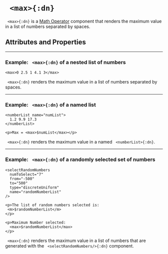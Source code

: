


# ` <max>{:dn}`

` <max>{:dn}` is a [Math Operator](../document_structure/essentialConcepts#component-types)
component that renders the maximum value in a list of numbers separated by spaces.

## Attributes and Properties 
 <AttrDisplay name='max'/> 
 <PropDisplay name='max'/>


---

### Example: ` <max>{:dn}` of a nested list of numbers


```doenet-editor-horiz
<max>0 2.5 1 4.1 3</max>
```



` <max>{:dn}` renders the maximum value in a list of numbers separated by spaces.



---

### Example: ` <max>{:dn}` of a named list


```doenet-editor-horiz
<numberList name="numList">
  1.2 9.9 17.3
</numberList>

<p>Max = <max>$numList</max></p> 
```



` <max>{:dn}` renders the maximum value in a named ` <numberList>{:dn}`.



---

### Example: ` <max>{:dn}` of a randomly selected set of numbers


```doenet-editor-horiz
<selectRandomNumbers 
  numToSelect="7" 
  from="-500" 
  to="500" 
  type="discreteUniform" 
  name="randomNumberList"
/>

<p>The list of random numbers selected is: 
 <m>$randomNumberList</m>
</p>

<p>Maximum Number selected: 
  <max>$randomNumberList</max>
</p>
```



` <max>{:dn}` renders the maximum value in a list of numbers that are generated 
with the ` <selectRandomNumbers/>{:dn}` component. 


